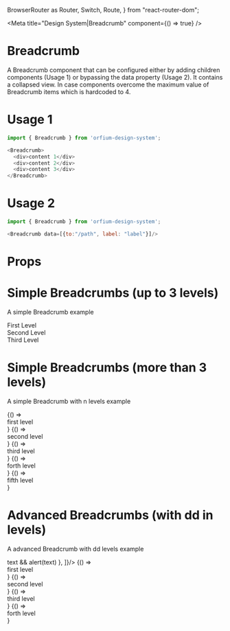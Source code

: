   BrowserRouter as Router,
  Switch,
  Route,
} from "react-router-dom";

<Meta title="Design System|Breadcrumb" component={() => true} />

# Breadcrumb

A Breadcrumb component that can be configured either by adding children components (Usage 1) or bypassing the data property (Usage 2). 
It contains a collapsed view. In case components overcome the maximum value of Breadcrumb items which is hardcoded to 4.

# Usage 1

```js
import { Breadcrumb } from 'orfium-design-system';

<Breadcrumb>
  <div>content 1</div>
  <div>content 2</div>
  <div>content 3</div>
</Breadcrumb>
```

# Usage 2

```js
import { Breadcrumb } from 'orfium-design-system';

<Breadcrumb data=[{to:"/path", label: "label"}]/>
```

# Props

<Props of={Breadcrumb} />


# Simple Breadcrumbs (up to 3 levels)
A simple Breadcrumb example

<Preview>
  <Story name="Simple Breadcrumbs">
    <Stack>
        <Breadcrumb>
          <div>First Level</div>
          <div>Second Level</div>
          <div>Third Level</div>
        </Breadcrumb>
    </Stack>
  </Story>
</Preview>

# Simple Breadcrumbs (more than 3 levels)
A simple Breadcrumb with n levels example

<Preview>
  <Story name="Simple Breadcrumbs with options">
    <Stack>
      <Router>
          <Breadcrumb data={[
            { to: '/first-level', label: 'First Level' },
            { to: '/second-level', label: 'Second Level' },
            { to: '/third-level', label: 'Third Level' },
            { to: '/forth-level', label: 'Forth Level' },
            { to: '/fifth-level', label: 'Fifth Level' },
          ]}/>
          <Switch>
                <Route path="/first-level">
                  {() => <div>first level</div>}
                </Route>
                <Route path="/second-level">
                  {() => <div>second level</div>}
                </Route>
                <Route path="/third-level">
                  {() => <div>third level</div>}
                </Route>
                <Route path="/forth-level">
                  {() => <div>forth level</div>}
                </Route>
                <Route path="/fifth-level">
                  {() => <div>fifth level</div>}
                </Route>
          </Switch>
      </Router>
    </Stack>
  </Story>
 
</Preview>

# Advanced Breadcrumbs (with dd in levels)
A advanced Breadcrumb with dd levels example

<Preview>
  <Story name="Advanced Breadcrumbs with options per data item">
    <Stack>
      <Router>
          <Breadcrumb data={[
            { to: '/first-level', label: 'First Level', options: ['ITEM 1', 'ITEM 2']},
            { to: '/second-level', label: 'Second Level', options: ['ITEM 1', 'ITEM 2'] },
            { to: '/third-level', label: 'Third Level', options: ['ITEM 1', 'ITEM 2'] },
            { to: '/forth-level', label: 'Forth Level', options: ['ITEM 1', 'ITEM 2'] },
            { to: '', label: 'Fifth Level', options: ['ITEM 1', 'ITEM 2'], onChangeHandler: (text) => text && alert(text) },
          ]}/>
          <Switch>
                <Route path="/first-level">
                  {() => <div>first level</div>}
                </Route>
                <Route path="/second-level">
                  {() => <div>second level</div>}
                </Route>
                <Route path="/third-level">
                  {() => <div>third level</div>}
                </Route>
                <Route path="/forth-level">
                  {() => <div>forth level</div>}
                </Route>
          </Switch>
      </Router>
    </Stack>
  </Story>
</Preview>

